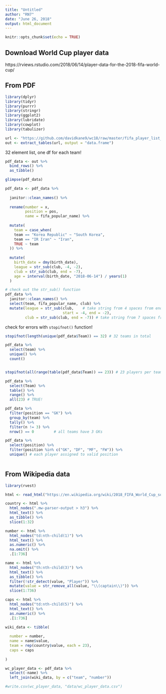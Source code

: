 ```yaml
---
title: "Untitled"
author: "RN7"
date: "June 26, 2018"
output: html_document
---
```


```r
knitr::opts_chunk$set(echo = TRUE)
```

## Download World Cup player data

https://rviews.rstudio.com/2018/06/14/player-data-for-the-2018-fifa-world-cup/


## From PDF

```r
library(dplyr)
library(tidyr)
library(purrr)
library(stringr)
library(ggplot2)
library(lubridate)
library(cowplot)
library(tabulizer)

url <- "https://github.com/davidkane9/wc18/raw/master/fifa_player_list_1.pdf"
out <- extract_tables(url, output = "data.frame")


```

32 element list, one df for each team!

```r
pdf_data <- out %>% 
  bind_rows() %>% 
  as_tibble()

glimpse(pdf_data)

pdf_data <- pdf_data %>% 
  
  janitor::clean_names() %>% 
  
  rename(number = x,
         position = pos,
         name = fifa_popular_name) %>% 
  
  mutate(
    team = case_when(
    team == "Korea Republic" ~ "South Korea",
    team == "IR Iran" ~ "Iran",
    TRUE ~ team
  )) %>% 
  
  mutate(
    birth_date = dmy(birth_date),
    league = str_sub(club, -4, -2),
    club = str_sub(club, end = -7),
    age = interval(birth_date, "2018-06-14") / years(1)
  )

# check out the str_sub() function
pdf_data %>% 
  janitor::clean_names() %>% 
  select(team, fifa_popular_name, club) %>% 
  mutate(league = str_sub(club,    # take string from 4 spaces from end to 2 spaces from end!
                          start = -4, end = -2),
         club = str_sub(club, end = -7)) # take string from 7 spaces from end only

```

check for errors with `stopifnot()` function!

```r

stopifnot(length(unique(pdf_data$Team)) == 32) # 32 teams in total

pdf_data %>% 
  select(team) %>% 
  unique() %>% 
  count()


stopifnot(all(range(table(pdf_data$Team)) == 23)) # 23 players per team

pdf_data %>% 
  select(Team) %>% 
  table() %>% 
  range() %>% 
  all(23) # TRUE!

pdf_data %>% 
  filter(position == "GK") %>% 
  group_by(team) %>% 
  tally() %>% 
  filter(n != 3) %>% 
  nrow() == 0         # all teams have 3 GKs

pdf_data %>% 
  select(position) %>% 
  filter(position %in% c("GK", "DF", "MF", "FW")) %>% 
  unique() # each player assigned to valid position



```



## From Wikipedia data

```r
library(rvest)

html <- read_html("https://en.wikipedia.org/wiki/2018_FIFA_World_Cup_squads")

country <- html %>% 
  html_nodes(".mw-parser-output > h3") %>% 
  html_text() %>% 
  as_tibble() %>% 
  slice(1:32)

number <- html %>% 
  html_nodes("td:nth-child(1)") %>% 
  html_text() %>% 
  as.numeric() %>% 
  na.omit() %>% 
  .[1:736]

name <- html %>% 
  html_nodes("th:nth-child(3)") %>% 
  html_text() %>% 
  as_tibble() %>% 
  filter(!str_detect(value, "Player")) %>% 
  mutate(value = str_remove_all(value, "\\(captain\\)")) %>% 
  slice(1:736)

caps <- html %>% 
  html_nodes("td:nth-child(5)") %>% 
  html_text() %>% 
  as.numeric() %>% 
  .[1:736]

wiki_data <- tibble(
  
  number = number,
  name = name$value,
  team = rep(country$value, each = 23),
  caps = caps
  
)

wc_player_data <- pdf_data %>% 
  select(-name) %>% 
  left_join(wiki_data, by = c("team", "number"))

#write.csv(wc_player_data, "data/wc_player_data.csv")

```































